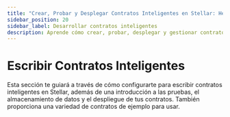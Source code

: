 ```yaml
---
title: "Crear, Probar y Desplegar Contratos Inteligentes en Stellar: Herramientas y Prácticas Recomendadas"
sidebar_position: 20
sidebar_label: Desarrollar contratos inteligentes
description: Aprende cómo crear, probar, desplegar y gestionar contratos inteligentes en la red Stellar. Explora prácticas recomendadas, herramientas, guías y contratos de ejemplo para el desarrollo.
---
```


# Escribir Contratos Inteligentes


Esta sección te guiará a través de cómo configurarte para escribir contratos inteligentes en Stellar, además de una introducción a las pruebas, el almacenamiento de datos y el despliegue de tus contratos. También proporciona una variedad de contratos de ejemplo para usar.

<DocCardList />
